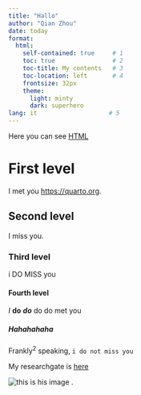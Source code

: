```yaml
---
title: "Hallo"
author: "Qian Zhou"
date: today
format: 
  html:
    self-contained: true     # 1
    toc: true                # 2   
    toc-title: My contents   # 3
    toc-location: left       # 4
    frontsize: 32px
    theme:
      light: minty
      dark: superhero
lang: it                    # 5
---
```

Here you can see [HTML](hallo.html)


# First level

I met you <https://quarto.org>.

## Second level

I miss you.

### Third level

i DO MISS you

#### Fourth level

*I* **do** ***do*** do do met you

##### Hahahahaha

Frankly^2^ speaking, `i do not miss you`

My researchgate is [here](https://www.researchgate.net/profile/Patrick_Ragert)

![this is his image](images/patrick.png)
.
